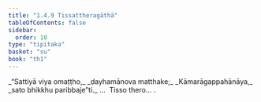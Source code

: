 ```yaml
---
title: "1.4.9 Tissattheragāthā"
tableOfContents: false
sidebar:
  order: 10
type: "tipitaka"
basket: "su"
book: "th1"
---
```



<DynamicBreadcrumb />

<Division number="39" book="th1">

<Paragraph number="88" type="verses" book="th1">
_“Sattiyā viya omaṭṭho,_  
_ḍayhamānova matthake;_  
_Kāmarāgappahānāya,_  
_sato bhikkhu paribbaje”ti._  


</Paragraph>
</Division>

<Paragraph number="89" type="center" book="th1">
…  Tisso thero… .
</Paragraph>